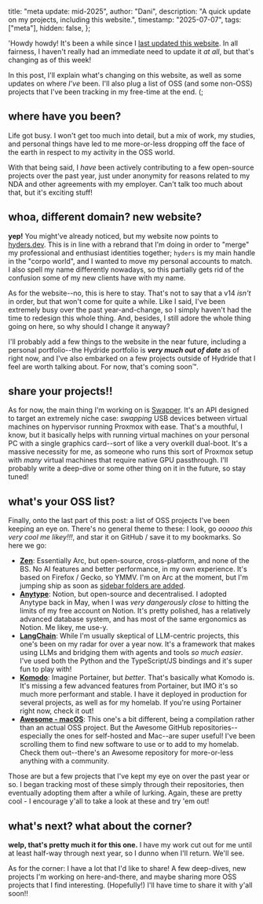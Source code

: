   title: "meta update: mid-2025",
  author: "Dani",
  description: "A quick update on my projects, including this website.",
  timestamp: "2025-07-07",
  tags: ["meta"],
  hidden: false,
};


<Head {...context} />

'Howdy howdy! It's been a while since I [last updated this website](https://github.com/hyd3rs/website/commit/b5c18aba7fea20e41ee6ccdde71064372f71ee6f). In all fairness, I haven't really had an immediate need to update it *at all*, but that's changing as of this week!

In this post, I'll explain what's changing on this website, as well as some updates on where *I've* been. I'll also plug a list of OSS (and some non-OSS) projects that I've been tracking in my free-time at the end. (;

## where have you been?
Life got busy. I won't get too much into detail, but a mix of work, my studies, and personal things have led to me more-or-less dropping off the face of the earth in respect to my activity in the OSS world. 

With that being said, I *have* been actively contributing to a few open-source projects over the past year, just under anonymity for reasons related to my NDA and other agreements with my employer. Can't talk too much about that, but it's exciting stuff!

## whoa, different domain? new website?
**yep!** You might've already noticed, but my website now points to [hyders.dev](https://www.hyders.dev). This is in line with a rebrand that I'm doing in order to "merge" my professional and enthusiast identities together; `hyders` is my main handle in the "corpo world", and I wanted to move my personal accounts to match. I also spell my name differently nowadays, so this partially gets rid of the confusion some of my new clients have with my name.

As for the website--no, this is here to stay. That's not to say that a v14 *isn't* in order, but that won't come for quite a while. Like I said, I've been extremely busy over the past year-and-change, so I simply haven't had the time to redesign this whole thing. And, besides, I still adore the whole thing going on here, so why should I change it anyway?

I'll probably add a few things to the website in the near future, including a personal portfolio--the Hydride portfolio is ***very much out of date*** as of right now, and I've also embarked on a few projects outside of Hydride that I feel are worth talking about. For now, that's coming soon™.

## share your projects!!
As for now, the main thing I'm working on is [Swapper](https://github.com/hyd3rs/swapper). It's an API designed to target an extremely niche case: *swapping* USB devices between virtual machines on hypervisor running Proxmox with ease. That's a mouthful, I know, but it basically helps with running virtual machines on your personal PC with a single graphics card--sort of like a very overkill dual-boot. It's a massive necessity for me, as someone who runs this sort of Proxmox setup with *many* virtual machines that require native GPU passthrough. I'll probably write a deep-dive or some other thing on it in the future, so stay tuned!

## what's your OSS list?

Finally, onto the last part of this post: a list of OSS projects I've been keeping an eye on. There's no general theme to these: I look, go *ooooo this very cool me likey!!!*, and star it on GitHub / save it to my bookmarks. So here we go:

- [**Zen**](https://github.com/zen-browser/desktop): Essentially Arc, but open-source, cross-platform, and none of the BS. No AI features and better performance, in my own experience. It's based on Firefox / Gecko, so YMMV. I'm on Arc at the moment, but I'm jumping ship as soon as [sidebar folders are added](https://github.com/zen-browser/desktop/pull/9355).
- [**Anytype**](https://github.com/anyproto/anytype-ts): Notion, but open-source and decentralised. I adopted Anytype back in May, when I was *very dangerously close* to hitting the limits of my free account on Notion. It's pretty polished, has a relatively advanced database system, and has most of the same ergonomics as Notion. Me likey, me use-y.
- [**LangChain**](https://github.com/langchain-ai/langchain): While I'm usually skeptical of LLM-centric projects, this one's been on my radar for over a year now. It's a framework that makes using LLMs and bridging them with agents and tools *so much easier*. I've used both the Python and the TypeScript/JS bindings and it's super fun to play with!
- [**Komodo**](https://github.com/moghtech/komodo): Imagine Portainer, but *better*. That's basically what Komodo is. It's missing a few advanced features from Portainer, but IMO it's so much more performant and stable. I have it deployed in production for several projects, as well as for my homelab. If you're using Portainer right now, check it out!
- [**Awesome - macOS**](https://github.com/jaywcjlove/awesome-mac): This one's a bit different, being a compilation rather than an actual OSS project. But the Awesome GitHub repositories--especially the ones for self-hosted and Mac--are super useful! I've been scrolling them to find new software to use or to add to my homelab. Check them out--there's an Awesome repository for more-or-less anything with a community.

Those are but a few projects that I've kept my eye on over the past year or so. I began tracking most of these simply through their repositories, then eventually adopting them after a while of lurking. Again, these are pretty cool - I encourage y'all to take a look at these and try 'em out!

## what's next? what about the corner?

**welp, that's pretty much it for this one.** I have my work cut out for me until at least half-way through next year, so I dunno when I'll return. We'll see.

As for the corner: I have a lot that I'd like to share! A few deep-dives, new projects I'm working on here-and-there, and maybe sharing more OSS projects that I find interesting. (Hopefully!) I'll have time to share it with y'all soon!!